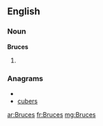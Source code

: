 ==English==

===Noun===
'''Bruces'''

# {{plural of|[[Bruce]]}}

===Anagrams===
* {{alphagram|bcersu}}
* [[cubers#English|cubers]]

[[ar:Bruces]]
[[fr:Bruces]]
[[mg:Bruces]]